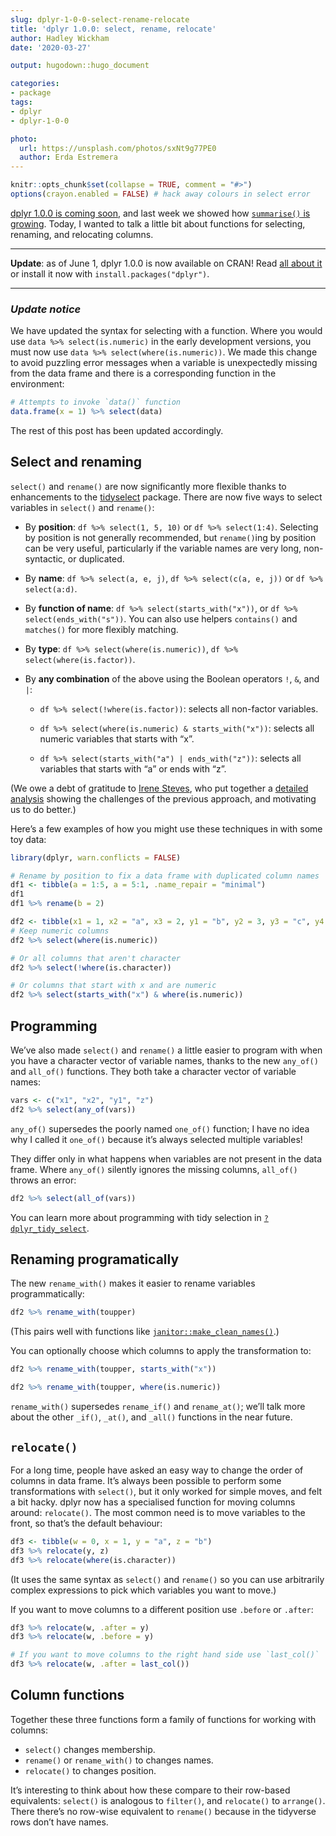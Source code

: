 ```yaml
---
slug: dplyr-1-0-0-select-rename-relocate
title: 'dplyr 1.0.0: select, rename, relocate'
author: Hadley Wickham
date: '2020-03-27'

output: hugodown::hugo_document

categories:
- package
tags:
- dplyr
- dplyr-1-0-0

photo:
  url: https://unsplash.com/photos/sxNt9g77PE0
  author: Erda Estremera
---
```


```r
knitr::opts_chunk$set(collapse = TRUE, comment = "#>")
options(crayon.enabled = FALSE) # hack away colours in select error
```

[dplyr 1.0.0 is coming soon](https://www.tidyverse.org/blog/2020/03/dplyr-1-0-0-is-coming-soon/), and last week we showed how [`summarise()` is growing](https://www.tidyverse.org/blog/2020/03/dplyr-1-0-0-summarise/). Today, I wanted to talk a little bit about functions for selecting, renaming, and relocating columns.

---

**Update**: as of June 1, dplyr 1.0.0 is now available on CRAN! Read [all about  it](/blog/2020/06/dplyr-1-0-0/) or install it now with `install.packages("dplyr")`.

---

### _Update notice_

We have updated the syntax for selecting with a function.  Where you would use `data %>% select(is.numeric)` in the early development versions, you must now use `data %>% select(where(is.numeric))`. We made this change to avoid puzzling error messages when a variable is unexpectedly missing from the data frame and there is a corresponding function in the environment:

```r
# Attempts to invoke `data()` function
data.frame(x = 1) %>% select(data)
```

The rest of this post has been updated accordingly.

## Select and renaming

`select()` and `rename()` are now significantly more flexible thanks to enhancements to the [tidyselect](https://tidyselect.r-lib.org/) package. There are now five ways to select variables in `select()` and `rename()`:

* By **position**: `df %>% select(1, 5, 10)` or `df %>% select(1:4)`.
  Selecting by position is not generally recommended, but `rename()`ing
  by position can be very useful, particularly if the variable names are 
  very long, non-syntactic, or duplicated.
 
* By **name**: `df %>% select(a, e, j)`, `df %>% select(c(a, e, j))` or 
  `df %>% select(a:d)`.

* By **function of name**: `df %>% select(starts_with("x"))`, or
  `df %>% select(ends_with("s"))`. You can also use helpers `contains()`
  and `matches()` for more flexibly matching.

* By **type**: `df %>% select(where(is.numeric))`, `df %>% select(where(is.factor))`.

* By **any combination** of the above using the Boolean operators `!`, `&`, and `|`:

    * `df %>% select(!where(is.factor))`: selects all non-factor variables.
    
    * `df %>% select(where(is.numeric) & starts_with("x"))`: selects all
      numeric variables that starts with "x".
      
    * `df %>% select(starts_with("a") | ends_with("z"))`: selects all
      variables that starts with "a" or ends with "z".

(We owe a debt of gratitude to [Irene Steves](http://irene.rbind.io/), who put together a [detailed analysis](https://gist.github.com/isteves/afb7ac5a3b185f600d7f130d99142174) showing the challenges of the previous approach, and motivating us to do better.)

Here's a few examples of how you might use these techniques in with some toy data:

```r
library(dplyr, warn.conflicts = FALSE)

# Rename by position to fix a data frame with duplicated column names
df1 <- tibble(a = 1:5, a = 5:1, .name_repair = "minimal")
df1
df1 %>% rename(b = 2)

df2 <- tibble(x1 = 1, x2 = "a", x3 = 2, y1 = "b", y2 = 3, y3 = "c", y4 = 4)
# Keep numeric columns
df2 %>% select(where(is.numeric))

# Or all columns that aren't character
df2 %>% select(!where(is.character))

# Or columns that start with x and are numeric
df2 %>% select(starts_with("x") & where(is.numeric))
```

## Programming

We've also made `select()` and `rename()` a little easier to program with when you have a character vector of variable names, thanks to the new `any_of()` and `all_of()` functions. They both take a character vector of variable names:

```r
vars <- c("x1", "x2", "y1", "z")
df2 %>% select(any_of(vars))
```
`any_of()` supersedes the poorly named `one_of()` function; I have no idea why I called it `one_of()` because it's always selected multiple variables!

They differ only in what happens when variables are not present in the data frame. Where `any_of()` silently ignores the missing columns, `all_of()` throws an error:

```r
df2 %>% select(all_of(vars))
```

You can learn more about programming with tidy selection in [`?dplyr_tidy_select`](https://dplyr.tidyverse.org/dev/reference/dplyr_tidy_select.html). 

## Renaming programatically

The new `rename_with()` makes it easier to rename variables programmatically:

```r
df2 %>% rename_with(toupper)
```
(This pairs well with functions like [`janitor::make_clean_names()`](http://sfirke.github.io/janitor/reference/make_clean_names.html).)

You can optionally choose which columns to apply the transformation to:

```r
df2 %>% rename_with(toupper, starts_with("x"))

df2 %>% rename_with(toupper, where(is.numeric))
```
`rename_with()` supersedes `rename_if()` and `rename_at()`; we'll talk more about the other `_if()`, `_at()`, and `_all()` functions in the near future.

## `relocate()`

For a long time, people have asked an easy way to change the order of columns in data frame. It's always been possible to perform some transformations with `select()`, but it only worked for simple moves, and felt a bit hacky. dplyr now has a specialised function for moving columns around: `relocate()`. The most common need is to move variables to the front, so that's the default behaviour:

```r
df3 <- tibble(w = 0, x = 1, y = "a", z = "b")
df3 %>% relocate(y, z)
df3 %>% relocate(where(is.character))
```

(It uses the same syntax as `select()` and `rename()` so you can use arbitrarily complex expressions to pick which variables you want to move.)

If you want to move columns to a different position use `.before` or `.after`:

```r
df3 %>% relocate(w, .after = y)
df3 %>% relocate(w, .before = y)

# If you want to move columns to the right hand side use `last_col()`
df3 %>% relocate(w, .after = last_col())
```

## Column functions

Together these three functions form a family of functions for working with columns:

* `select()` changes membership.
* `rename()` or `rename_with()` to changes names.
* `relocate()` to changes position.

It's interesting to think about how these compare to their row-based equivalents:
`select()` is analogous to `filter()`, and `relocate()` to `arrange()`. There there's no row-wise equivalent to `rename()` because in the tidyverse rows don't have names.
